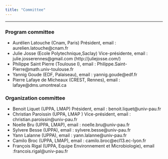 ```yaml
---
title: "Committee"
---
```


***

### **Program committee**

-    Aurélien Latouche (Cnam, Paris) Président, email : aurelien.latouche@cnam.fr
-    Julie Josse (Ecole Polytechnique,Saclay) Vice-présidente, email : julie.josserennes@gmail.com (http://juliejosse.com/)
-    Philippe Saint Pierre (Toulouse I), email : Philippe.Saint-Pierre@math.univ-toulouse.fr
-    Yannig Goude (EDF, Palaiseau), email : yannig.goude@edf.fr
-    Pierre Lafaye de Micheaux (CREST, Rennes), email : lafaye@dms.umontreal.ca


### **Organization committee**

-    Benoit Liquet (UPPA, LMAP) Président, email : benoit.liquet@univ-pau.fr
-    Christian Paroissin (UPPA, LMAP ) Vice-président, email : christian.paroissin@univ-pau.fr
-    Noelle Bru (UPPA, LMAP), email : noelle.bru@univ-pau.fr
-    Sylvere Besse (UPPA), email : sylvere.besse@univ-pau.fr
-    Yann Lalanne (UPPA), email : yann.lalanne@univ-pau.fr
-    Camilo Broc (UPPA, LMAP), email : camilo.broc@ecl13.ec-lyon.fr
-    François Rigal (UPPA, Equipe Environnement et Microbiologie), email :francois.rigal@univ-pau.fr

